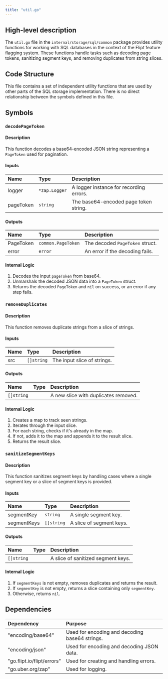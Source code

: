 ```yaml
---
title: "util.go"
---
```


## High-level description
The `util.go` file in the `internal/storage/sql/common` package provides utility functions for working with SQL databases in the context of the Flipt feature flagging system. These functions handle tasks such as decoding page tokens, sanitizing segment keys, and removing duplicates from string slices.

## Code Structure
This file contains a set of independent utility functions that are used by other parts of the SQL storage implementation. There is no direct relationship between the symbols defined in this file.

## Symbols

### `decodePageToken`
#### Description
This function decodes a base64-encoded JSON string representing a `PageToken` used for pagination.

#### Inputs
| Name | Type | Description |
|:-----|:-----|:------------|
| logger | `*zap.Logger` | A logger instance for recording errors. |
| pageToken | `string` | The base64-encoded page token string. |

#### Outputs
| Name | Type | Description |
|:-----|:-----|:------------|
| PageToken | `common.PageToken` | The decoded `PageToken` struct. |
| error | `error` | An error if the decoding fails. |

#### Internal Logic
1. Decodes the input `pageToken` from base64.
2. Unmarshals the decoded JSON data into a `PageToken` struct.
3. Returns the decoded `PageToken` and `nil` on success, or an error if any step fails.

### `removeDuplicates`
#### Description
This function removes duplicate strings from a slice of strings.

#### Inputs
| Name | Type | Description |
|:-----|:-----|:------------|
| src | `[]string` | The input slice of strings. |

#### Outputs
| Name | Type | Description |
|:-----|:-----|:------------|
| `[]string` |  | A new slice with duplicates removed. |

#### Internal Logic
1. Creates a map to track seen strings.
2. Iterates through the input slice.
3. For each string, checks if it's already in the map.
4. If not, adds it to the map and appends it to the result slice.
5. Returns the result slice.

### `sanitizeSegmentKeys`
#### Description
This function sanitizes segment keys by handling cases where a single segment key or a slice of segment keys is provided.

#### Inputs
| Name | Type | Description |
|:-----|:-----|:------------|
| segmentKey | `string` | A single segment key. |
| segmentKeys | `[]string` | A slice of segment keys. |

#### Outputs
| Name | Type | Description |
|:-----|:-----|:------------|
| `[]string` |  | A slice of sanitized segment keys. |

#### Internal Logic
1. If `segmentKeys` is not empty, removes duplicates and returns the result.
2. If `segmentKey` is not empty, returns a slice containing only `segmentKey`.
3. Otherwise, returns `nil`.

## Dependencies
| Dependency | Purpose |
|:-----------|:--------|
| "encoding/base64" | Used for encoding and decoding base64 strings. |
| "encoding/json" | Used for encoding and decoding JSON data. |
| "go.flipt.io/flipt/errors" | Used for creating and handling errors. |
| "go.uber.org/zap" | Used for logging. |

